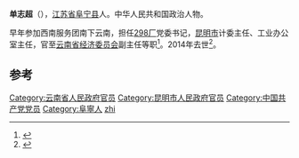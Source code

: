{{notability unreferenced|time=2016-10-09T04:41:02+00:00}}

'''单志超'''（{{bd|1924年|7月|2014年|5月23日|catIdx=Shan}}），[[江苏省|江苏省]][[阜宁县|阜宁县]]人。中华人民共和国政治人物。

早年参加西南服务团南下云南，担任[[298厂|298厂]]党委书记，[[昆明市|昆明市]]计委主任、工业办公室主任，官至[[云南省经济委员会|云南省经济委员会]]副主任等职<ref>{{cite news|title=单志超同志逝世|url=http://yndaily.yunnan.cn/html/2014-06/05/content_843714.htm?div=-1|accessdate=2014-06-08|newspaper=云南日报|archive-date=2016-03-06|archive-url=https://web.archive.org/web/20160306124639/http://yndaily.yunnan.cn/html/2014-06/05/content_843714.htm?div=-1|dead-url=no}}</ref>。2014年去世<ref>{{cite news|title=单志超同志逝世|url=http://cpc.people.com.cn/n/2014/0605/c87393-25109374.html|accessdate=2014-06-08|newspaper=人民网|archive-date=2016-03-04|archive-url=https://web.archive.org/web/20160304082410/http://cpc.people.com.cn/n/2014/0605/c87393-25109374.html|dead-url=no}}</ref>。

==参考==
{{reflist}}
{{中国政治人物小作品}}
{{DEFAULTSORT:Shan zhichao}}
[[Category:云南省人民政府官员|Category:云南省人民政府官员]]
[[Category:昆明市人民政府官员|Category:昆明市人民政府官员]]
[[Category:中国共产党党员|Category:中国共产党党员]]
[[Category:阜寧人|Category:阜寧人]]
[[Category:单姓|zhi]]
